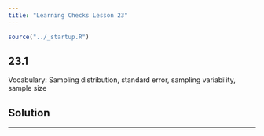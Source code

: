 ```yaml
---
title: "Learning Checks Lesson 23"
---
```


```r
source("../_startup.R")
```

## 23.1

Vocabulary: Sampling distribution, standard error, sampling variability, sample size

::: {.callout-note}
## Solution

:::

--------
